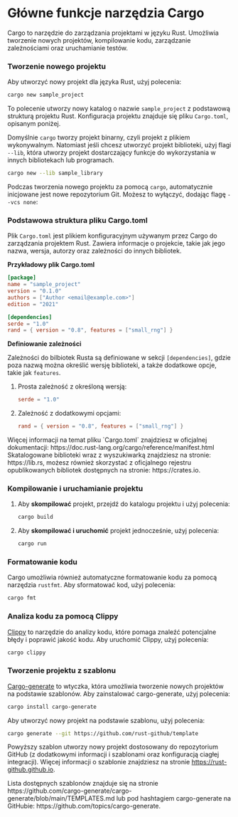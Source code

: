 
# Główne funkcje narzędzia Cargo

Cargo to narzędzie do zarządzania projektami w języku Rust. Umożliwia tworzenie nowych projektów, kompilowanie kodu, zarządzanie zależnościami oraz uruchamianie testów.

### Tworzenie nowego projektu

Aby utworzyć nowy projekt dla języka Rust, użyj polecenia:

```bash
cargo new sample_project
```

To polecenie utworzy nowy katalog o nazwie `sample_project` z podstawową strukturą projektu Rust. Konfiguracja projektu znajduje się pliku `Cargo.toml`, opisanym poniżej.

Domyślnie `cargo` tworzy projekt binarny, czyli projekt z plikiem wykonywalnym. Natomiast
jeśli chcesz utworzyć projekt biblioteki, użyj flagi `--lib`, która utworzy projekt dostarczający funkcje do wykorzystania w innych bibliotekach lub programach.

```bash
cargo new --lib sample_library
```

Podczas tworzenia nowego projektu za pomocą `cargo`, automatycznie inicjowane jest nowe repozytorium Git. Możesz to wyłączyć, dodając flagę `--vcs none`:

### Podstawowa struktura pliku Cargo.toml

Plik `Cargo.toml` jest plikiem konfiguracyjnym używanym przez Cargo do zarządzania projektem Rust. Zawiera informacje o projekcie, takie jak jego nazwa, wersja, autorzy oraz zależności do innych bibliotek.

**Przykładowy plik Cargo.toml**

```toml
[package]
name = "sample_project"
version = "0.1.0"
authors = ["Author <email@example.com>"]
edition = "2021"

[dependencies]
serde = "1.0"
rand = { version = "0.8", features = ["small_rng"] }
```

**Definiowanie zależności**

Zależności do bilbiotek Rusta są definiowane w sekcji `[dependencies]`, gdzie poza nazwą można określić wersję biblioteki, a także dodatkowe opcje, takie jak `features`.

1. Prosta zależność z określoną wersją:

    ```toml
    serde = "1.0"
    ```

1. Zależność z dodatkowymi opcjami:

    ```toml
    rand = { version = "0.8", features = ["small_rng"] }
    ```

<Callout type="info">
Więcej informacji na temat pliku `Cargo.toml` znajdziesz w oficjalnej dokumentacji: https://doc.rust-lang.org/cargo/reference/manifest.html
</Callout>

<Callout type="info">
Skatalogowane biblioteki wraz z wyszukiwarką znajdziesz na stronie: https://lib.rs, możesz również skorzystać z oficjalnego rejestru opublikowanych bibliotek dostępnych na stronie: https://crates.io.
</Callout>

### Kompilowanie i uruchamianie projektu

1. Aby **skompilować** projekt, przejdź do katalogu projektu i użyj polecenia:

    ```bash
    cargo build
    ```

1. Aby **skompilować i uruchomić** projekt jednocześnie, użyj polecenia:

    ```bash
    cargo run
    ```

### Formatowanie kodu

Cargo umożliwia również automatyczne formatowanie kodu za pomocą narzędzia `rustfmt`. Aby sformatować kod, użyj polecenia:

```bash
cargo fmt
```

### Analiza kodu za pomocą Clippy

[Clippy](https://github.com/rust-lang/rust-clippy) to narzędzie do analizy kodu, które pomaga znaleźć potencjalne błędy i poprawić jakość kodu. Aby uruchomić Clippy, użyj polecenia:

```bash
cargo clippy
```

### Tworzenie projektu z szablonu

[Cargo-generate](https://cargo-generate.github.io/cargo-generate/) to wtyczka, która umożliwia tworzenie nowych projektów na podstawie szablonów. Aby zainstalować cargo-generate, użyj polecenia:

```bash
cargo install cargo-generate
```

Aby utworzyć nowy projekt na podstawie szablonu, użyj polecenia:

```bash
cargo generate --git https://github.com/rust-github/template
```

Powyższy szablon utworzy nowy projekt dostosowany do repozytorium GitHub (z dodatkowymi informacji i szablonami oraz konfiguracją ciagłej integracji). Więcej informacji o szablonie znajdziesz na stronie https://rust-github.github.io.

<Callout type="info">
Lista dostępnych szablonów znajduje się na stronie https://github.com/cargo-generate/cargo-generate/blob/main/TEMPLATES.md lub pod hashtagiem cargo-generate na GitHubie: https://github.com/topics/cargo-generate.
</Callout>



